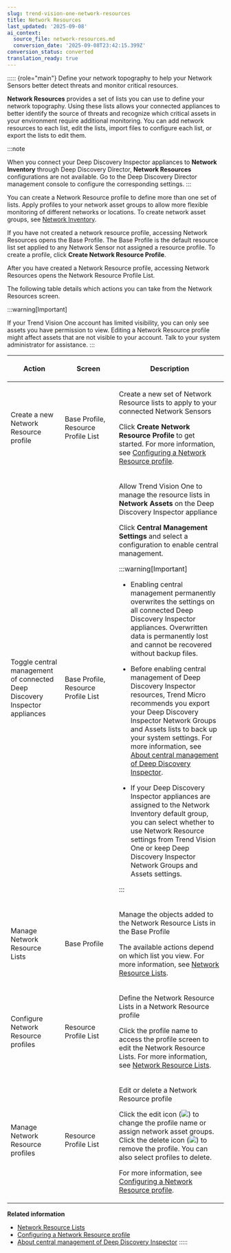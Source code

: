 ```yaml
---
slug: trend-vision-one-network-resources
title: Network Resources
last_updated: '2025-09-08'
ai_context:
  source_file: network-resources.md
  conversion_date: '2025-09-08T23:42:15.399Z'
conversion_status: converted
translation_ready: true
---
```


::::: {role="main"}
Define your network topography to help your Network Sensors better detect threats and monitor critical resources.

**Network Resources** provides a set of lists you can use to define your network topography. Using these lists allows your connected appliances to better identify the source of threats and recognize which critical assets in your environment require additional monitoring. You can add network resources to each list, edit the lists, import files to configure each list, or export the lists to edit them.

:::note

When you connect your Deep Discovery Inspector appliances to **Network Inventory** through Deep Discovery Director, **Network Resources** configurations are not available. Go to the Deep Discovery Director management console to configure the corresponding settings.
:::

You can create a Network Resource profile to define more than one set of lists. Apply profiles to your network asset groups to allow more flexible monitoring of different networks or locations. To create network asset groups, see [Network Inventory](network-inventory.mdx).

If you have not created a network resource profile, accessing Network Resources opens the Base Profile. The Base Profile is the default resource list set applied to any Network Sensor not assigned a resource profile. To create a profile, click **Create Network Resource Profile**.

After you have created a Network Resource profile, accessing Network Resources opens the Network Resource Profile List.

The following table details which actions you can take from the Network Resources screen.

:::warning[Important]

If your Trend Vision One account has limited visibility, you can only see assets you have permission to view. Editing a Network Resource profile might affect assets that are not visible to your account. Talk to your system administrator for assistance.
:::

<table>
<colgroup>
<col style="width: 25%" />
<col style="width: 25%" />
<col style="width: 50%" />
</colgroup>
<thead>
<tr>
<th><p>Action</p></th>
<th><p>Screen</p></th>
<th><p>Description</p></th>
</tr>
</thead>
<tbody>
<tr>
<td><p>Create a new Network Resource profile</p></td>
<td><p>Base Profile, Resource Profile List</p></td>
<td><p>Create a new set of Network Resource lists to apply to your connected Network Sensors</p>
<p>Click <strong>Create Network Resource Profile</strong> to get started. For more information, see <a href="trend-vision-one-configuring-resource-profile">Configuring a Network Resource profile</a>.</p></td>
</tr>
<tr>
<td><p>Toggle central management of connected Deep Discovery Inspector appliances</p></td>
<td><p>Base Profile, Resource Profile List</p></td>
<td><p>Allow Trend Vision One to manage the resource lists in <strong>Network Assets</strong> on the Deep Discovery Inspector appliance</p>
<p>Click <strong>Central Management Settings</strong> and select a configuration to enable central management.</p>


:::warning[Important]

<ul>
<li><p>Enabling central management permanently overwrites the settings on all connected Deep Discovery Inspector appliances. Overwritten data is permanently lost and cannot be recovered without backup files.</p></li>
<li><p>Before enabling central management of Deep Discovery Inspector resources, Trend Micro recommends you export your Deep Discovery Inspector Network Groups and Assets lists to back up your system settings. For more information, see <a href="trend-vision-one-central-management-ddi">About central management of Deep Discovery Inspector</a>.</p></li>
<li><p>If your Deep Discovery Inspector appliances are assigned to the Network Inventory default group, you can select whether to use Network Resource settings from Trend Vision One or keep Deep Discovery Inspector Network Groups and Assets settings.</p></li>
</ul>


:::

</td>
</tr>
<tr>
<td><p>Manage Network Resource Lists</p></td>
<td><p>Base Profile</p></td>
<td><p>Manage the objects added to the Network Resource Lists in the Base Profile</p>
<p>The available actions depend on which list you view. For more information, see <a href="trend-vision-one-network-resource-lists">Network Resource Lists</a>.</p></td>
</tr>
<tr>
<td><p>Configure Network Resource profiles</p></td>
<td><p>Resource Profile List</p></td>
<td><p>Define the Network Resource Lists in a Network Resource profile</p>
<p>Click the profile name to access the profile screen to edit the Network Resource Lists. For more information, see <a href="trend-vision-one-network-resource-lists">Network Resource Lists</a>.</p></td>
</tr>
<tr>
<td>Manage Network Resource profiles</td>
<td><p>Resource Profile List</p></td>
<td><p>Edit or delete a Network Resource profile</p>
<p>Click the edit icon (<img src="./images/editIcon=71125946-2a6e-4cfa-ae3f-072292c400ae.webp" />) to change the profile name or assign network asset groups. Click the delete icon (<img src="./images/garbage_can_icon=GUID-20230329141313.webp" />) to remove the profile. You can also select profiles to delete.</p>
<p>For more information, see <a href="trend-vision-one-configuring-resource-profile">Configuring a Network Resource profile</a>.</p></td>
</tr>
</tbody>
</table>

**Related information**

- [Network Resource Lists](network-resource-lists.md "Configure your Network Resource Lists to define your network topography for your connected Network Sensors.")
- [Configuring a Network Resource profile](configuring-resource-profile.md "Create profiles to apply different sets of Network Resource lists to your Network Sensors.")
- [About central management of Deep Discovery Inspector](central-management-ddi.md "Review information and requirements for enabling central management of your Deep Discovery Inspector resources and exceptions.")
:::::

